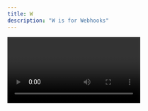 ```yaml
---
title: W
description: "W is for Webhooks"
---
```


<Video id="XG8nJDWu3a0" />

Webhooks are callback functions that trigger something else to happen. They allow you to communicate between different services. On Netlify, a build hook can trigger a new deploy when your content updates on a CMS.